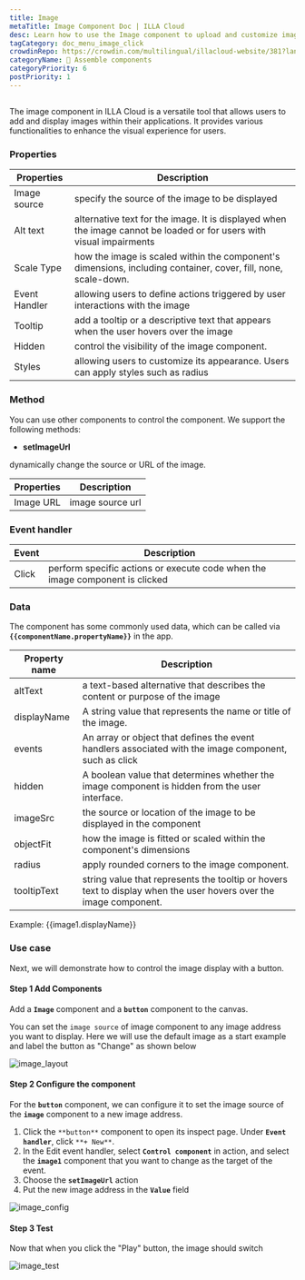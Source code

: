 ```yaml
---
title: Image
metaTitle: Image Component Doc | ILLA Cloud
desc: Learn how to use the Image component to upload and customize image for your app in ILLA Cloud.
tagCategory: doc_menu_image_click
crowdinRepo: https://crowdin.com/multilingual/illacloud-website/381?languages=en&filter=basic&value=0
categoryName: 🧬 Assemble components
categoryPriority: 6
postPriority: 1
---
```


## <h2 hidden>What is Image?</h2>

The image component in ILLA Cloud is a versatile tool that allows users to add and display images within their applications. It provides various functionalities to enhance the visual experience for users.

### Properties

| Properties    | Description                                                                                                          |
| ------------- | -------------------------------------------------------------------------------------------------------------------- |
| Image source  | specify the source of the image to be displayed                                                                      |
| Alt text      | alternative text for the image. It is displayed when the image cannot be loaded or for users with visual impairments |
| Scale Type    | how the image is scaled within the component's dimensions, including container, cover, fill, none, scale-down.       |
| Event Handler | allowing users to define actions triggered by user interactions with the image                                       |
| Tooltip       | add a tooltip or a descriptive text that appears when the user hovers over the image                                 |
| Hidden        | control the visibility of the image component.                                                                       |
| Styles        | allowing users to customize its appearance. Users can apply styles such as radius                                    |

### Method

You can use other components to control the component. We support the following methods:

-   **setImageUrl**

dynamically change the source or URL of the image.

| Properties | Description      |
| ---------- | ---------------- |
| Image URL  | image source url |

### Event handler

| Event | Description                                                                  |
| ----- | ---------------------------------------------------------------------------- |
| Click | perform specific actions or execute code when the image component is clicked |

### Data

The component has some commonly used data, which can be called via **`{{componentName.propertyName}}`** in the app.

| Property name | Description                                                                                                       |
| ------------- | ----------------------------------------------------------------------------------------------------------------- |
| altText       | a text-based alternative that describes the content or purpose of the image                                       |
| displayName   | A string value that represents the name or title of the image.                                                    |
| events        | An array or object that defines the event handlers associated with the image component, such as click             |
| hidden        | A boolean value that determines whether the image component is hidden from the user interface.                    |
| imageSrc      | the source or location of the image to be displayed in the component                                              |
| objectFit     | how the image is fitted or scaled within the component's dimensions                                               |
| radius        | apply rounded corners to the image component.                                                                     |
| tooltipText   | string value that represents the tooltip or hovers text to display when the user hovers over the image component. |

Example: {{image1.displayName}}

### Use case

Next, we will demonstrate how to control the image display with a button.

#### Step 1 Add Components

Add a **`Image`** component and a **`button`** component to the canvas.

You can set the `image source` of image component to any image address you want to display. Here we will use the default image as a start example and label the button as "Change" as shown below

![image_layout](https://cdn.illacloud.com/official-website/img/official-site/components/image_layout.jpg)

#### Step 2 Configure the component

For the **`button`** component, we can configure it to set the image source of the **`image`** component to a new image address.

1.  Click the `**button**` component to open its inspect page. Under **`Event handler`**, click `**+ New**`.
2.  In the Edit event handler, select **`Control component`** in action, and select the **`image1`** component that you want to change as the target of the event.
3.  Choose the **`setImageUrl`** action
4.  Put the new image address in the **`Value`** field

![image_config](https://cdn.illacloud.com/official-website/img/official-site/components/image_config.jpg)

#### Step 3 Test

Now that when you click the "Play" button, the image should switch

![image_test](https://cdn.illacloud.com/official-website/img/official-site/components/image_test.gif)
